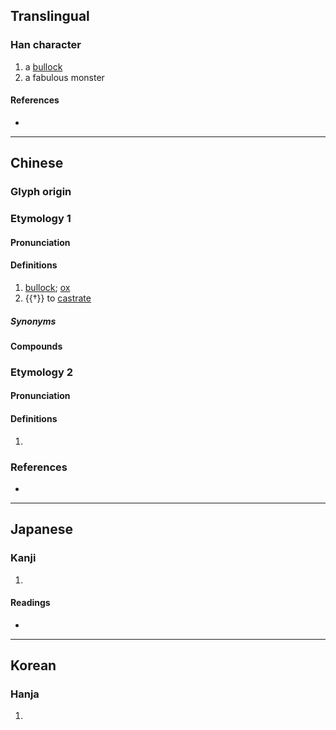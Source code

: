 {{character info}}
==Translingual==

===Han character===
{{Han char|rn=93|rad=牛|as=09|sn=13|four=25544|canj=HQNKQ|ids=⿰牜建}}

# a [[bullock]]
# a fabulous monster

====References====
* {{Han ref|kx=0702.190|dkj=20078|dj=1115.240|hdz=31814.130|uh=728D|ud=29325|bh=DEA5|bd=56997}}

----

==Chinese==
{{zh-forms}}

===Glyph origin===
{{Han etym}}

===Etymology 1===

====Pronunciation====
{{zh-pron
|m=jiān
|c=gin1
|mc=1
|oc=2
|cat=n,v
}}

====Definitions====
{{zh-hanzi}}

# [[bullock]]; [[ox]]
# {{†}} to [[castrate]]

=====Synonyms=====
{{zh-dial|公牛}}

====Compounds====
{{zh-der|犍牛|犍陀羅}}

===Etymology 2===

====Pronunciation====
{{zh-pron
|m=qián
|c=kin4
|mc=2
|oc=1
|cat=
}}

====Definitions====
{{zh-hanzi}}

# {{zh-only|犍為}}

===References===
* {{R:yue:mfccd}}

----

==Japanese==

===Kanji===
{{ja-kanji|grade=|rs=牛09}}

# {{rfdef|ja|sort=牛09}}

====Readings====
* {{ja-readings|on=けん,こん,げん|kun=}}

----

==Korean==

===Hanja===
{{ko-hanja|hangeul=건|eumhun=|rv=geon|mr=kŏn|y=ken}}

# {{rfdef|ko|sort=牛09}}